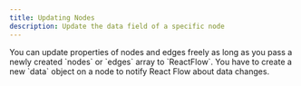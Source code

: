 ```yaml
---
title: Updating Nodes
description: Update the data field of a specific node
---
```



<ExampleLayout>
You can update properties of nodes and edges freely as long as you pass a newly created `nodes` or `edges` array to `ReactFlow`.

<Callout type="info">
  You have to create a new `data` object on a node to notify React Flow about
  data changes.
</Callout>
<br />

<RemoteCodeViewer route="examples/nodes/update-node" framework="react" />

</ExampleLayout>
